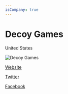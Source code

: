 ```yaml
---
isCompany: true
---
```


# Decoy Games

<Location>

United States

</Location>

![Decoy Games](http://www.decoygames.com/images/Decoy/Splash%20-%20Co-op.png)

<Website>

[Website](http://www.decoygames.com)

[Twitter](https://twitter.com/DecoyGames)

[Facebook](https://www.facebook.com/decoygames)

</Website>
